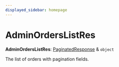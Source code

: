 ```yaml
---
displayed_sidebar: homepage
---
```



# AdminOrdersListRes

 **AdminOrdersListRes**: [PaginatedResponse](../interfaces/medusa.PaginatedResponse.mdx) & `object`

The list of orders with pagination fields.
